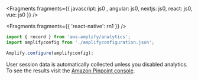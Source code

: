 
<Fragments fragments={{  javascript: js0 , angular: js0, nextjs: js0, react: js0, vue: js0 }} />


<Fragments fragments={{ 'react-native': rn1 }} />

```javascript
import { record } from 'aws-amplify/analytics';
import amplifyconfig from './amplifyconfiguration.json';

Amplify.configure(amplifyconfig);
```

User session data is automatically collected unless you disabled analytics. To see the results visit the [Amazon Pinpoint console](https://console.aws.amazon.com/pinpoint/home/).

